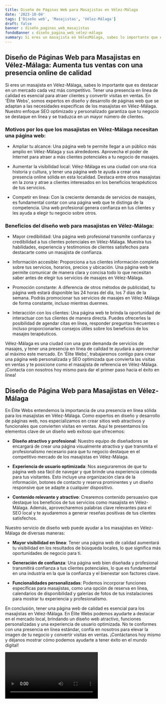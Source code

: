 ```yaml
---
title: Diseño de Páginas Web para Masajistas en Vélez-Málaga
date: '2023-10-04'
tags: ['Diseño web', 'Masajistas', 'Vélez-Málaga']
draft: false
banner : diseño_paginas_web_masajistas
fondoBanner : diseño_pagina_web_vélez-málaga
summary: Si eres un masajista en VélezMálaga, sabes lo importante que es destacar en un mercado cada vez más competitivo. Tener una presencia en línea de calidad es esencial para atraer clientes y convertir visitas en ventas. En 'Élite Webs', somos expertos en diseño y desarrollo de páginas web que se adaptan a las necesidades específicas de los masajistas en VélezMálaga. Nuestro enfoque SEO optimizado y personalizado garantiza que tu negocio se destaque en línea y se traduzca en un mayor número de clientes.
---
```


## Diseño de Páginas Web para Masajistas en Vélez-Málaga: Aumenta tus ventas con una presencia online de calidad

Si eres un masajista en Vélez-Málaga, sabes lo importante que es destacar en un mercado cada vez más competitivo. Tener una presencia en línea de calidad es esencial para atraer clientes y convertir visitas en ventas. En 'Élite Webs', somos expertos en diseño y desarrollo de páginas web que se adaptan a las necesidades específicas de los masajistas en Vélez-Málaga. Nuestro enfoque SEO optimizado y personalizado garantiza que tu negocio se destaque en línea y se traduzca en un mayor número de clientes.

### Motivos por los que los masajistas en Vélez-Málaga necesitan una página web:

- Ampliar tu alcance: Una página web te permite llegar a un público más amplio en Vélez-Málaga y sus alrededores. Aprovecha el poder de Internet para atraer a más clientes potenciales a tu negocio de masajes.

- Aumentar la visibilidad local: Vélez-Málaga es una ciudad con una rica historia y cultura, y tener una página web te ayuda a crear una presencia online sólida en esta localidad. Destaca entre otros masajistas en la zona y atrae a clientes interesados en los beneficios terapéuticos de tus servicios.

- Competir en línea: Con la creciente demanda de servicios de masajes, es fundamental contar con una página web que te distinga de la competencia. Una web profesional genera confianza en tus clientes y les ayuda a elegir tu negocio sobre otros.

### Beneficios del diseño web para masajistas en Vélez-Málaga:

- Mayor credibilidad: Una página web profesional transmite confianza y credibilidad a tus clientes potenciales en Vélez-Málaga. Muestra tus habilidades, experiencia y testimonios de clientes satisfechos para destacarte como un masajista de confianza.

- Información accesible: Proporciona a tus clientes información completa sobre tus servicios, horarios, precios y ubicación. Una página web te permite comunicar de manera clara y concisa todo lo que necesitan saber antes de elegir tus servicios de masajes en Vélez-Málaga.

- Promoción constante: A diferencia de otros métodos de publicidad, tu página web estará disponible las 24 horas del día, los 7 días de la semana. Podrás promocionar tus servicios de masajes en Vélez-Málaga de forma constante, incluso mientras duermes.

- Interacción con los clientes: Una página web te brinda la oportunidad de interactuar con tus clientes de manera directa. Puedes ofrecerles la posibilidad de agendar citas en línea, responder preguntas frecuentes o incluso proporcionarles consejos útiles sobre los beneficios de los masajes terapéuticos.

Vélez-Málaga es una ciudad con una gran demanda de servicios de masajes, y tener una presencia en línea de calidad te ayudará a aprovechar al máximo este mercado. En 'Élite Webs', trabajaremos contigo para crear una página web personalizada y SEO optimizada que convierta las visitas en ventas y te posicione como el masajista de referencia en Vélez-Málaga. ¡Contacta con nosotros hoy mismo para dar el primer paso hacia el éxito en línea!

<GifSeo />

<Cta />

## Diseño de Página Web para Masajistas en Vélez-Málaga

En Élite Webs entendemos la importancia de una presencia en línea sólida para los masajistas en Vélez-Málaga. Como expertos en diseño y desarrollo de páginas web, nos especializamos en crear sitios web atractivos y funcionales que convierten visitas en ventas. Aquí te presentamos los elementos clave de un diseño web exitoso que ofrecemos:

- **Diseño atractivo y profesional**: Nuestro equipo de diseñadores se encargará de crear una página visualmente atractiva y que transmita el profesionalismo necesario para que tu negocio destaque en el competitivo mercado de los masajistas en Vélez-Málaga.

- **Experiencia de usuario optimizada**: Nos aseguraremos de que tu página web sea fácil de navegar y que brinde una experiencia cómoda para tus visitantes. Esto incluye una organización clara de la información, botones de contacto y reserva prominentes y un diseño responsive que se adapte a cualquier dispositivo.

- **Contenido relevante y atractivo**: Crearemos contenido persuasivo que destaque los beneficios de tus servicios como masajista en Vélez-Málaga. Además, aprovecharemos palabras clave relevantes para el SEO local y te ayudaremos a generar reseñas positivas de tus clientes satisfechos.

Nuestro servicio de diseño web puede ayudar a los masajistas en Vélez-Málaga de diversas maneras:

- **Mayor visibilidad en línea**: Tener una página web de calidad aumentará tu visibilidad en los resultados de búsqueda locales, lo que significa más oportunidades de negocio para ti.

- **Generación de confianza**: Una página web bien diseñada y profesional transmitirá confianza a tus clientes potenciales, lo que es fundamental en una industria en la que la confianza y el bienestar son factores clave.

- **Funcionalidades personalizadas**: Podemos incorporar funciones específicas para masajistas, como una opción de reserva en línea, calendarios de disponibilidad y galerías de fotos de tus instalaciones para mostrar tu experiencia y profesionalismo.

En conclusión, tener una página web de calidad es esencial para los masajistas en Vélez-Málaga. En Élite Webs podemos ayudarte a destacar en el mercado local, brindando un diseño web atractivo, funciones personalizadas y una experiencia de usuario optimizada. No te conformes con una presencia en línea estándar, confía en nosotros para elevar la imagen de tu negocio y convertir visitas en ventas. ¡Contáctanos hoy mismo y déjanos mostrar cómo podemos ayudarte a tener éxito en el mundo digital!

<Video />

<CtaBot job='Masajistas' city='Vélez-Málaga'/>

<Gmaps query='Vélez-Málaga+españa+maps' />